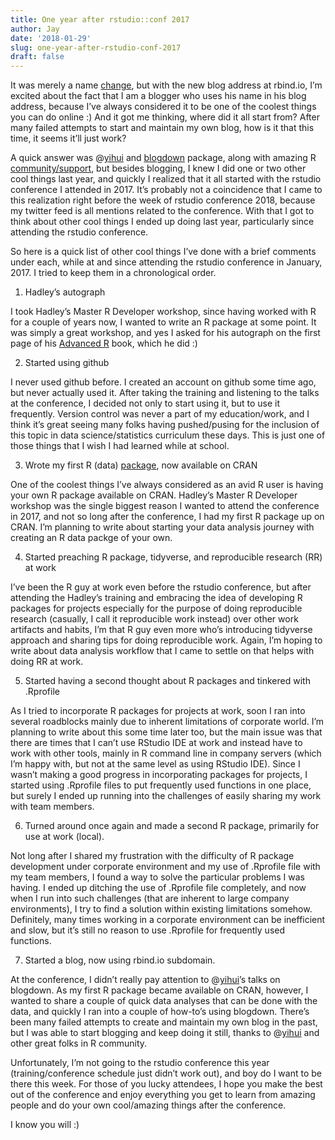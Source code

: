 ```yaml
---
title: One year after rstudio::conf 2017
author: Jay
date: '2018-01-29'
slug: one-year-after-rstudio-conf-2017
draft: false
---
```


It was merely a name [change](https://joongsup.rbind.io/post/blog-at-rbind-io/), but with the new blog address at rbind.io, I'm excited about the fact that I am a blogger who uses his name in his blog address, because I've always considered it to be one of the coolest things you can do online :) And it got me thinking, where did it all start from? After many failed attempts to start and maintain my own blog, how is it that this time, it seems it'll just work? 

A quick answer was @[yihui](https://github.com/yihui) and [blogdown](https://github.com/rstudio/blogdown) package, along with amazing R [community/support](https://github.com/rbind/support), but besides blogging, I knew I did one or two other cool things last year, and quickly I realized that it all started with the rstudio conference I attended in 2017. It's probably not a coincidence that I came to this realization right before the week of rstudio conference 2018, because my twitter feed is all mentions related to the conference. With that I got to think about other cool things I ended up doing last year, particularly since attending the rstudio conference. 



So here is a quick list of other cool things I've done with a brief comments under each, while at and since attending the rstudio conference in January, 2017. I tried to keep them in a chronological order. 

1. Hadley's autograph

I took Hadley's Master R Developer workshop, since having worked with R for a couple of years now, I wanted to write an R package at some point. It was simply a great workshop, and yes I asked for his autograph on the first page of his [Advanced R](http://adv-r.had.co.nz/) book, which he did :)

2. Started using github

I never used github before. I created an account on github some time ago, but never actually used it. After taking the training and listening to the talks at the conference, I decided not only to start using it, but to use it frequently. Version control was never a part of my education/work, and I think it's great seeing many folks having pushed/pusing for the inclusion of this topic in data science/statistics curriculum these days. This is just one of those things that I wish I had learned while at school. 

3. Wrote my first R (data) [package](https://cran.r-project.org/web/packages/uncmbb/index.html), now available on CRAN

One of the coolest things I've always considered as an avid R user is having your own R package available on CRAN. Hadley's Master R Developer workshop was the single biggest reason I wanted to attend the conference in 2017, and not so long after the conference, I had my first R package up on CRAN. I'm planning to write about starting your data analysis journey with creating an R data packge of your own. 

4. Started preaching R package, tidyverse, and reproducible research (RR) at work

I've been the R guy at work even before the rstudio conference, but after attending the Hadley's training and embracing the idea of developing R packages for projects especially for the purpose of doing reproducible research (casually, I call it reproducible work instead) over other work artifacts and habits, I'm that R guy even more who's introducing tidyverse approach and sharing tips for doing reproducible work. Again, I'm hoping to write about data analysis workflow that I came to settle on that helps with doing RR at work. 

5. Started having a second thought about R packages and tinkered with .Rprofile

As I tried to incorporate R packages for projects at work, soon I ran into several roadblocks mainly due to inherent limitations of corporate world. I'm planning to write about this some time later too, but the main issue was that there are times that I can't use RStudio IDE at work and instead have to work with other tools, mainly in R command line in company servers (which I'm happy with, but not at the same level as using RStudio IDE). Since I wasn't making a good progress in incorporating packages for projects, I started using .Rprofile files to put frequently used functions in one place, but surely I ended up running into the challenges of easily sharing my work with team members. 

6. Turned around once again and made a second R package, primarily for use at work (local).

Not long after I shared my frustration with the difficulty of R package development under corporate environment and my use of .Rprofile file with my team members, I found a way to solve the particular problems I was having. I ended up ditching the use of .Rprofile file completely, and now when I run into such challenges (that are inherent to large company environments), I try to find a solution within existing limitations somehow. Definitely, many times working in a corporate environment can be inefficient and slow, but it's still no reason to use .Rprofile for frequently used functions. 

7. Started a blog, now using rbind.io subdomain. 

At the conference, I didn't really pay attention to @[yihui](https://github.com/yihui)'s talks on blogdown. As my first R package became available on CRAN, however, I wanted to share a couple of quick data analyses that can be done with the data, and quickly I ran into a couple of how-to's using blogdown. There's been many failed attempts to create and maintain my own blog in the past, but I was able to start blogging and keep doing it still, thanks to @[yihui](https://github.com/yihui) and other great folks in R community. 



Unfortunately, I'm not going to the rstudio conference this year (training/conference schedule just didn't work out), and boy do I want to be there this week. For those of you lucky attendees, I hope you make the best out of the conference and enjoy everything you get to learn from amazing people and do your own cool/amazing things after the conference. 

I know you will :)

